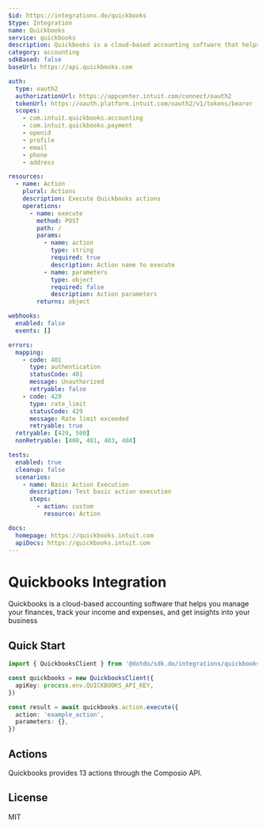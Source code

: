 ```yaml
---
$id: https://integrations.do/quickbooks
$type: Integration
name: Quickbooks
service: quickbooks
description: Quickbooks is a cloud-based accounting software that helps you manage your finances, track your income and expenses, and get insights into your business
category: accounting
sdkBased: false
baseUrl: https://api.quickbooks.com

auth:
  type: oauth2
  authorizationUrl: https://appcenter.intuit.com/connect/oauth2
  tokenUrl: https://oauth.platform.intuit.com/oauth2/v1/tokens/bearer
  scopes:
    - com.intuit.quickbooks.accounting
    - com.intuit.quickbooks.payment
    - openid
    - profile
    - email
    - phone
    - address

resources:
  - name: Action
    plural: Actions
    description: Execute Quickbooks actions
    operations:
      - name: execute
        method: POST
        path: /
        params:
          - name: action
            type: string
            required: true
            description: Action name to execute
          - name: parameters
            type: object
            required: false
            description: Action parameters
        returns: object

webhooks:
  enabled: false
  events: []

errors:
  mapping:
    - code: 401
      type: authentication
      statusCode: 401
      message: Unauthorized
      retryable: false
    - code: 429
      type: rate_limit
      statusCode: 429
      message: Rate limit exceeded
      retryable: true
  retryable: [429, 500]
  nonRetryable: [400, 401, 403, 404]

tests:
  enabled: true
  cleanup: false
  scenarios:
    - name: Basic Action Execution
      description: Test basic action execution
      steps:
        - action: custom
          resource: Action

docs:
  homepage: https://quickbooks.intuit.com
  apiDocs: https://quickbooks.intuit.com
---
```


# Quickbooks Integration

Quickbooks is a cloud-based accounting software that helps you manage your finances, track your income and expenses, and get insights into your business

## Quick Start

```typescript
import { QuickbooksClient } from '@dotdo/sdk.do/integrations/quickbooks'

const quickbooks = new QuickbooksClient({
  apiKey: process.env.QUICKBOOKS_API_KEY,
})

const result = await quickbooks.action.execute({
  action: 'example_action',
  parameters: {},
})
```

## Actions

Quickbooks provides 13 actions through the Composio API.

## License

MIT
